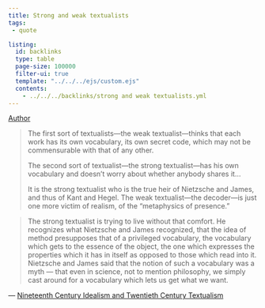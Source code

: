 ```yaml
---
title: Strong and weak textualists
tags:
 - quote 

listing:
  id: backlinks
  type: table
  page-size: 100000
  filter-ui: true
  template: "../../../ejs/custom.ejs"
  contents:
    - ../../../backlinks/strong and weak textualists.yml
---
```


[Author](/docs/phil/people/Richard Rorty.html)

> The first sort of textualists—the weak textualist—thinks that each work has its own vocabulary, its own secret code, which may not be commensurable with that of any other.  
> 
> The second sort of textualist—the strong textualist—has his own vocabulary and doesn't worry about whether anybody shares it...
>
> It is the strong textualist who is the true heir of Nietzsche and James, and thus of Kant and Hegel. The weak textualist—the decoder—is just one more victim of realism, of the "metaphysics of presence."

> The strong textualist is trying to live without that comfort. He recognizes what Nietzsche and James recognized, that the idea of method presupposes that of a privileged vocabulary, the vocabulary which gets to the essence of the object, the one which expresses the properties which it has in itself as opposed to those which read into it. Nietzsche and James said that the notion of such a vocabulary was a myth — that even in science, not to mention philosophy, we simply cast around for a vocabulary which lets us get what we want.

— [Nineteenth Century Idealism and Twentieth Century Textualism](/docs/phil/works/Nineteenth Century Idealism and Twentieth Century Textualism.html)

